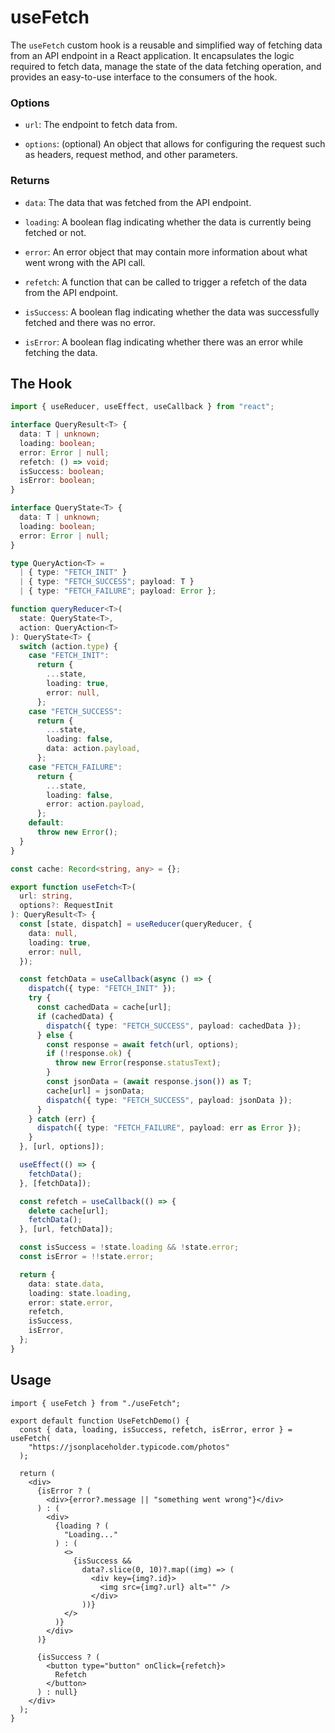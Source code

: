 # useFetch

The `useFetch` custom hook is a reusable and simplified way of fetching data from an API endpoint in a React application. It encapsulates the logic required to fetch data, manage the state of the data fetching operation, and provides an easy-to-use interface to the consumers of the hook.

### Options

- `url`: The endpoint to fetch data from.

- `options`: (optional) An object that allows for configuring the request such as headers, request method, and other parameters.

### Returns

- `data`: The data that was fetched from the API endpoint.

- `loading`: A boolean flag indicating whether the data is currently being fetched or not.

- `error`: An error object that may contain more information about what went wrong with the API call.

- `refetch`: A function that can be called to trigger a refetch of the data from the API endpoint.

- `isSuccess`: A boolean flag indicating whether the data was successfully fetched and there was no error.

- `isError`: A boolean flag indicating whether there was an error while fetching the data.

## The Hook

```ts filename="useFetch.ts" copy
import { useReducer, useEffect, useCallback } from "react";

interface QueryResult<T> {
  data: T | unknown;
  loading: boolean;
  error: Error | null;
  refetch: () => void;
  isSuccess: boolean;
  isError: boolean;
}

interface QueryState<T> {
  data: T | unknown;
  loading: boolean;
  error: Error | null;
}

type QueryAction<T> =
  | { type: "FETCH_INIT" }
  | { type: "FETCH_SUCCESS"; payload: T }
  | { type: "FETCH_FAILURE"; payload: Error };

function queryReducer<T>(
  state: QueryState<T>,
  action: QueryAction<T>
): QueryState<T> {
  switch (action.type) {
    case "FETCH_INIT":
      return {
        ...state,
        loading: true,
        error: null,
      };
    case "FETCH_SUCCESS":
      return {
        ...state,
        loading: false,
        data: action.payload,
      };
    case "FETCH_FAILURE":
      return {
        ...state,
        loading: false,
        error: action.payload,
      };
    default:
      throw new Error();
  }
}

const cache: Record<string, any> = {};

export function useFetch<T>(
  url: string,
  options?: RequestInit
): QueryResult<T> {
  const [state, dispatch] = useReducer(queryReducer, {
    data: null,
    loading: true,
    error: null,
  });

  const fetchData = useCallback(async () => {
    dispatch({ type: "FETCH_INIT" });
    try {
      const cachedData = cache[url];
      if (cachedData) {
        dispatch({ type: "FETCH_SUCCESS", payload: cachedData });
      } else {
        const response = await fetch(url, options);
        if (!response.ok) {
          throw new Error(response.statusText);
        }
        const jsonData = (await response.json()) as T;
        cache[url] = jsonData;
        dispatch({ type: "FETCH_SUCCESS", payload: jsonData });
      }
    } catch (err) {
      dispatch({ type: "FETCH_FAILURE", payload: err as Error });
    }
  }, [url, options]);

  useEffect(() => {
    fetchData();
  }, [fetchData]);

  const refetch = useCallback(() => {
    delete cache[url];
    fetchData();
  }, [url, fetchData]);

  const isSuccess = !state.loading && !state.error;
  const isError = !!state.error;

  return {
    data: state.data,
    loading: state.loading,
    error: state.error,
    refetch,
    isSuccess,
    isError,
  };
}
```

## Usage

```tsx filename="UseFetchDemo.tsx" copy
import { useFetch } from "./useFetch";

export default function UseFetchDemo() {
  const { data, loading, isSuccess, refetch, isError, error } = useFetch(
    "https://jsonplaceholder.typicode.com/photos"
  );

  return (
    <div>
      {isError ? (
        <div>{error?.message || "something went wrong"}</div>
      ) : (
        <div>
          {loading ? (
            "Loading..."
          ) : (
            <>
              {isSuccess &&
                data?.slice(0, 10)?.map((img) => (
                  <div key={img?.id}>
                    <img src={img?.url} alt="" />
                  </div>
                ))}
            </>
          )}
        </div>
      )}

      {isSuccess ? (
        <button type="button" onClick={refetch}>
          Refetch
        </button>
      ) : null}
    </div>
  );
}
```
